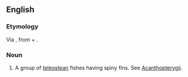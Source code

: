 ==English==

===Etymology===
Via {{etyl|NL.|en}}, from {{etyl|grc|en}} {{term|ἄκανθα||tr=akantha|thorn|lang=grc}} + {{term|πτερύγιον||tr=pterugion|wing, fin|lang=grc}}.

===Noun===
{{en-noun|-}} {{p}}

# {{zoology}} A group of [[teleostean]] fishes having spiny fins. See [[Acanthopterygii]].